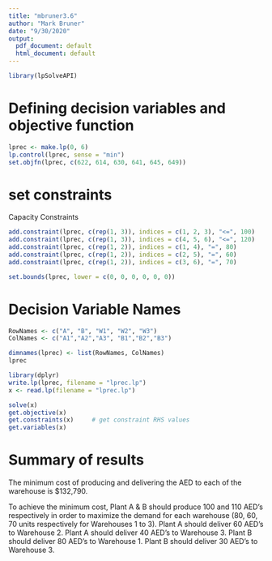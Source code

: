 ```yaml
---
title: "mbruner3.6"
author: "Mark Bruner"
date: "9/30/2020"
output:
  pdf_document: default
  html_document: default
---
```


```r
library(lpSolveAPI)
```
# Defining decision variables and objective function
```r
lprec <- make.lp(0, 6)
lp.control(lprec, sense = "min")
set.objfn(lprec, c(622, 614, 630, 641, 645, 649))
```
# set constraints
Capacity Constraints
```r
add.constraint(lprec, c(rep(1, 3)), indices = c(1, 2, 3), "<=", 100)
add.constraint(lprec, c(rep(1, 3)), indices = c(4, 5, 6), "<=", 120)
add.constraint(lprec, c(rep(1, 2)), indices = c(1, 4), "=", 80)
add.constraint(lprec, c(rep(1, 2)), indices = c(2, 5), "=", 60)
add.constraint(lprec, c(rep(1, 2)), indices = c(3, 6), "=", 70)

set.bounds(lprec, lower = c(0, 0, 0, 0, 0, 0))
```

# Decision Variable Names
```r
RowNames <- c("A", "B", "W1", "W2", "W3")
ColNames <- c("A1","A2","A3", "B1","B2","B3")

dimnames(lprec) <- list(RowNames, ColNames)
lprec
```

```r
library(dplyr)
write.lp(lprec, filename = "lprec.lp")
x <- read.lp(filename = "lprec.lp")

solve(x)
get.objective(x)
get.constraints(x)     # get constraint RHS values
get.variables(x)
```
# Summary of results

The minimum cost of producing and delivering the AED to each of the warehouse is $132,790.

To achieve the minimum cost, Plant A & B should produce 100 and 110 AED's respectively in order to maximize the demand for each warehouse (80, 60, 70 units respectively for Warehouses 1 to 3). Plant A should deliver 60 AED's to Warehouse 2. Plant A should deliver 40 AED's to Warehouse 3. Plant B should deliver 80 AED's to Warehouse 1. Plant B should deliver 30 AED's to Warehouse 3. 